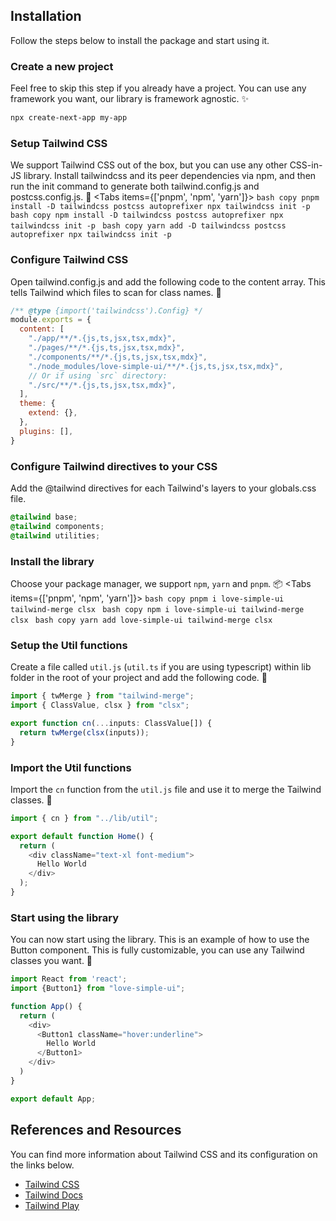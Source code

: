 
## Installation

Follow the steps below to install the package and start using it.

<Steps>

### Create a new project
Feel free to skip this step if you already have a project. You can use any framework you want, our library is framework agnostic. ✨
```bash copy
npx create-next-app my-app
```

### Setup Tailwind CSS
We support Tailwind CSS out of the box, but you can use any other CSS-in-JS library.
Install tailwindcss and its peer dependencies via npm, and then run the init command to generate both tailwind.config.js and postcss.config.js. 🎨
<Tabs items={['pnpm', 'npm', 'yarn']}>
  <Tab>
    ```bash copy
    pnpm install -D tailwindcss postcss autoprefixer
    npx tailwindcss init -p
    ```
  </Tab>
  <Tab>
    ```bash copy
    npm install -D tailwindcss postcss autoprefixer
    npx tailwindcss init -p
    ```
  </Tab>
  <Tab>
    ```bash copy
    yarn add -D tailwindcss postcss autoprefixer
    npx tailwindcss init -p
    ```
  </Tab>
</Tabs>

### Configure Tailwind CSS
Open tailwind.config.js and add the following code to the content array. This tells Tailwind which files to scan for class names. 📁
```js filename="tailwind.config.js" copy
/** @type {import('tailwindcss').Config} */
module.exports = {
  content: [
    "./app/**/*.{js,ts,jsx,tsx,mdx}",
    "./pages/**/*.{js,ts,jsx,tsx,mdx}",
    "./components/**/*.{js,ts,jsx,tsx,mdx}",
    "./node_modules/love-simple-ui/**/*.{js,ts,jsx,tsx,mdx}",
    // Or if using `src` directory:
    "./src/**/*.{js,ts,jsx,tsx,mdx}",
  ],
  theme: {
    extend: {},
  },
  plugins: [],
}
```

### Configure Tailwind directives to your CSS
Add the @tailwind directives for each Tailwind's layers to your globals.css file.
```css filename="globals.css" copy
@tailwind base;
@tailwind components;
@tailwind utilities;
```

### Install the library
Choose your package manager, we support `npm`, `yarn` and `pnpm`. 📦
<Tabs items={['pnpm', 'npm', 'yarn']}>
  <Tab>
    ```bash copy
    pnpm i love-simple-ui tailwind-merge clsx
    ```
  </Tab>
  <Tab>
    ```bash copy
    npm i love-simple-ui tailwind-merge clsx
    ```
  </Tab>
  <Tab>
    ```bash copy
    yarn add love-simple-ui tailwind-merge clsx
    ```
  </Tab>
</Tabs>

### Setup the Util functions
Create a file called `util.js` (`util.ts` if you are using typescript) within lib folder in the root of your project and add the following code. 🎉
```js filename="lib/util.js" copy
import { twMerge } from "tailwind-merge";
import { ClassValue, clsx } from "clsx";

export function cn(...inputs: ClassValue[]) {
  return twMerge(clsx(inputs));
}
```

### Import the Util functions
Import the `cn` function from the `util.js` file and use it to merge the Tailwind classes. 🚀

```js filename="pages/index.js" {1} copy
import { cn } from "../lib/util";

export default function Home() {
  return (
    <div className="text-xl font-medium">
      Hello World
    </div>
  );
}
```

### Start using the library
You can now start using the library. 
This is an example of how to use the Button component.
This is fully customizable, you can use any Tailwind classes you want. 🎉

```js filename="pages/index.js" {2,7,8,9} copy
import React from 'react';
import {Button1} from "love-simple-ui";

function App() {
  return (
    <div>
      <Button1 className="hover:underline">
        Hello World
      </Button1>
    </div>
  )
}

export default App;
```

</Steps>

## References and Resources

You can find more information about Tailwind CSS and its configuration on the links below.

- [Tailwind CSS](https://tailwindcss.com/)
- [Tailwind Docs](https://tailwindcss.com/docs)
- [Tailwind Play](https://play.tailwindcss.com/)